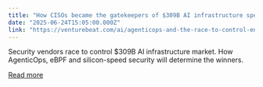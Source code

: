 ```yaml
---
title: "How CISOs became the gatekeepers of $309B AI infrastructure spending"
date: "2025-06-24T15:05:00.000Z"
link: "https://venturebeat.com/ai/agenticops-and-the-race-to-control-enterprise-ai/"
---
```


Security vendors race to control $309B AI infrastructure market. How AgenticOps, eBPF and silicon-speed security will determine the winners.

[Read more](https://venturebeat.com/ai/agenticops-and-the-race-to-control-enterprise-ai/)
